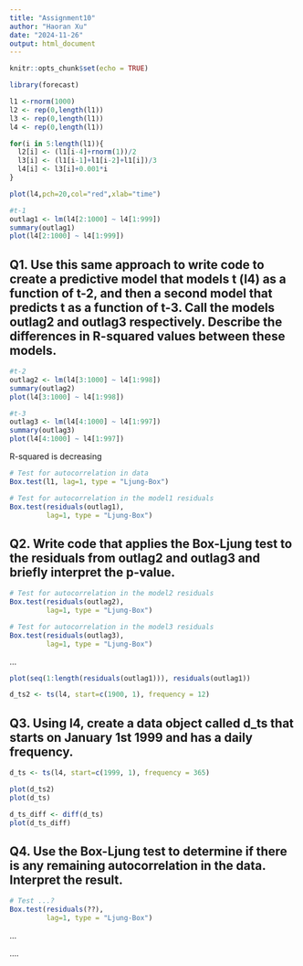 ```yaml
---
title: "Assignment10"
author: "Haoran Xu"
date: "2024-11-26"
output: html_document
---
```


```r
knitr::opts_chunk$set(echo = TRUE)
```

```r
library(forecast)
```


```r
l1 <-rnorm(1000)
l2 <- rep(0,length(l1))
l3 <- rep(0,length(l1))
l4 <- rep(0,length(l1))

for(i in 5:length(l1)){
  l2[i] <- (l1[i-4]+rnorm(1))/2
  l3[i] <- (l1[i-1]+l1[i-2]+l1[i])/3
  l4[i] <- l3[i]+0.001*i
}

plot(l4,pch=20,col="red",xlab="time")

#t-1
outlag1 <- lm(l4[2:1000] ~ l4[1:999])
summary(outlag1)
plot(l4[2:1000] ~ l4[1:999])
```

## Q1. Use this same approach to write code to create a predictive model that models t (l4) as a function of t-2, and then a second model that predicts t as a function of t-3.  Call the models outlag2 and outlag3 respectively.  Describe the differences in R-squared values between these models.

```r
#t-2
outlag2 <- lm(l4[3:1000] ~ l4[1:998])
summary(outlag2)
plot(l4[3:1000] ~ l4[1:998])

#t-3
outlag3 <- lm(l4[4:1000] ~ l4[1:997])
summary(outlag3)
plot(l4[4:1000] ~ l4[1:997])
```

R-squared is decreasing

```r
# Test for autocorrelation in data
Box.test(l1, lag=1, type = "Ljung-Box")

# Test for autocorrelation in the model1 residuals
Box.test(residuals(outlag1),
         lag=1, type = "Ljung-Box")
```

## Q2. Write code that applies the Box-Ljung test to the residuals from outlag2 and outlag3 and briefly interpret the p-value.

```r
# Test for autocorrelation in the model2 residuals
Box.test(residuals(outlag2),
         lag=1, type = "Ljung-Box")

# Test for autocorrelation in the model3 residuals
Box.test(residuals(outlag3),
         lag=1, type = "Ljung-Box")
```

...

```r
plot(seq(1:length(residuals(outlag1))), residuals(outlag1))

d_ts2 <- ts(l4, start=c(1900, 1), frequency = 12)
```

## Q3. Using l4, create a data object called d_ts that starts on January 1st 1999 and has a daily frequency.

```r
d_ts <- ts(l4, start=c(1999, 1), frequency = 365)
```

```r
plot(d_ts2)
plot(d_ts)

d_ts_diff <- diff(d_ts)
plot(d_ts_diff)
```

## Q4. Use the Box-Ljung test to determine if there is any remaining autocorrelation in the data.  Interpret the result.

```r
# Test ...?
Box.test(residuals(??),
         lag=1, type = "Ljung-Box")
```

...


....


